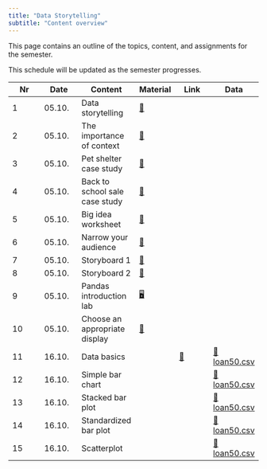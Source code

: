 ```yaml
---
title: "Data Storytelling"
subtitle: "Content overview"
---
```


This page contains an outline of the topics, content, and assignments for the semester. 

:::{.callout-note}
This schedule will be updated as the semester progresses.
:::

|	Nr	|	Date	|	Content	|		Material		|	Link	|	Data	|	
|	---	|	---	|	---	|		---		|	---	|	---	|	
|	1	|	05.10.	|	Data storytelling	|		[📑](https://docs.google.com/presentation/d/1irnXZ4O9d3xVypWxOkViNmUzqr5Q1dVRuxi17VAmKaM/export/pdf)		|		|		|	
|	2	|	05.10.	|	The importance of context	|		[📑](https://docs.google.com/presentation/d/1XXsxfPoo2kCCnR8FZ6Bs4CGpfx81_vck-VY2C7meEOM/export/pdf)		|		|		|	
|	3	|	05.10.	|	Pet shelter case study	|		[📑](https://docs.google.com/presentation/d/1L-QNkIez3WQ6jt4lwUv_Sf-UokwwlgL3Og5drO5Vs18/export/pdf)		|		|		|	
|	4	|	05.10.	|	Back to school sale case study	|		[📑](https://docs.google.com/presentation/d/1_jGHyu0aKsQk7jxOmHgscreCrfcqrp9WbQdtWyg087o/export/pdf)		|		|		|	
|	5	|	05.10.	|	Big idea worksheet	|		[📑](https://docs.google.com/document/d/1-GZvhdbhLYLB_Bo1arj1rgTqbJ5SUoU21vtgbYEhVqk/edit?usp=sharing)		|		|		|	
|	6	|	05.10.	|	Narrow your audience	|		[📑](https://docs.google.com/document/d/1Eu21TCIM0Lx6LiybPG-15ikk0gkRaqbCQNtcl3fAfGQ/edit?usp=sharing)		|		|		|	
|	7	|	05.10.	|	Storyboard 1	|		[📑](https://docs.google.com/document/d/1cuiBZiWaUkhAYNkQo6SWtWm8n_Q1IJt54lw0Na2-0DE/edit?usp=sharing)		|		|		|	
|	8	|	05.10.	|	Storyboard 2	|		[📑](https://docs.google.com/document/d/1WeLzE85YfM-F9-vAIhEbeJHkuHsN3xtovzIokB93BRU/edit?usp=sharing)		|		|		|	
|	9	|	05.10.	|	Pandas introduction lab	|		[🖥️](https://kirenz.github.io/lab-pandas-intro)		|		|		|	
|	10	|	05.10.	|	Choose an appropriate display	|		[📑](https://docs.google.com/presentation/d/1-uFVcFI7Y1ShyToEzahbg0VlkLnyn7A5Dq7NaHrZmU0/export/pdf)		|		|		|	
|	11	|	16.10.	|	Data basics	|	<!--	[📑](https://docs.google.com/presentation/d/1IlR_HTTNE865xiT3GlXD5_RNZDMMtlbNKRftLXPPmsw/export/pdf)	-->	|	[📝](https://miro.com/app/board/uXjVNbJmXUQ=/)	|	[💽 loan50.csv](https://raw.githubusercontent.com/kirenz/datasets/master/loan50.csv)	|	
|	12	|	16.10.	|	Simple bar chart	|	<!--	[📑](https://docs.google.com/presentation/d/1RpYvnIxE5QCK3-urCa76CHUvDqOKlFb7TdAn6XgYjew/export/pdf)	-->	|		|	[💽 loan50.csv](https://raw.githubusercontent.com/kirenz/datasets/master/loan50.csv)	|	
|	13	|	16.10.	|	Stacked bar plot	|	<!--	[📑](https://docs.google.com/presentation/d/1TU5pqJqfgzcBRitDtSxjdRPhwl2TM9Rt3u3FHTPT020/export/pdf)	-->	|		|	[💽 loan50.csv](https://raw.githubusercontent.com/kirenz/datasets/master/loan50.csv)	|	
|	14	|	16.10.	|	Standardized bar plot	|	<!--	[📑](https://docs.google.com/presentation/d/1BV7XwkZLfTMe5acsDomL3pcSsNhatpswRa11XuzNuLQ/export/pdf)	-->	|		|	[💽 loan50.csv](https://raw.githubusercontent.com/kirenz/datasets/master/loan50.csv)	|	
|	15	|	16.10.	|	Scatterplot	|	<!--	[📑](https://docs.google.com/presentation/d/1K13NYtk-fXgIZCszUWkSN1FWqLPf8Ey8U7l9YZSQDtU/export/pdf)	-->	|		|	[💽 loan50.csv](https://raw.githubusercontent.com/kirenz/datasets/master/loan50.csv)	|	